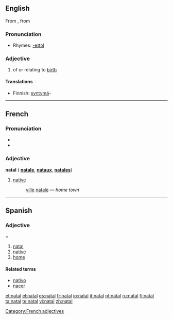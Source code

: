 {{see|Natal|nätäl}}
==English==
From {{etyl|la}} {{term|natalis||lang=la|natal}}, from {{term|nasci||lang=la|to be born}}

===Pronunciation===
* Rhymes: [[Rhymes:English:-eɪtəl|-eɪtəl]]

===Adjective===
{{en-adj}}

# of or relating to [[birth]]

====Translations====
{{trans-top|of or relating to birth}}
* Finnish: [[syntymä]]-
{{trans-mid}}
{{trans-bottom}}

----

==French==

===Pronunciation===
*{{audio|Fr-natal.ogg|audio}}
* {{IPA | /na.tal/}}

===Adjective===
'''natal''' {{m}} ({{f}} '''[[natale]]''', {{m}} {{p}} '''[[nataux]]''', {{f}} {{p}} '''[[natales]]''')

# [[native#English | native]]
#: [[ville#French | ville]] [[natale]]&nbsp;— ''home town''

[[Category:French adjectives]]

----

==Spanish==

===Adjective====
{{es-adj|pl=natales}}

# [[#English|natal]]
# [[native]]
# [[home]]

====Related terms====
*[[nativo]]
*[[nacer]]

[[et:natal]]
[[el:natal]]
[[es:natal]]
[[fr:natal]]
[[io:natal]]
[[it:natal]]
[[pt:natal]]
[[ru:natal]]
[[fi:natal]]
[[ta:natal]]
[[te:natal]]
[[vi:natal]]
[[zh:natal]]